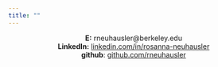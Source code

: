 ```yaml
---
title: ""
---
```


<p style="text-align:center">
<strong>E:</strong> rneuhausler@berkeley.edu <br>
<strong>LinkedIn:</strong> <a href="https://www.linkedin.com/in/rosanna-neuhausler/">linkedin.com/in/rosanna-neuhausler</a> <br>
<strong>github</strong>: <a href="https://github.com/rneuhausler">github.com/rneuhausler</a><br>
</p>